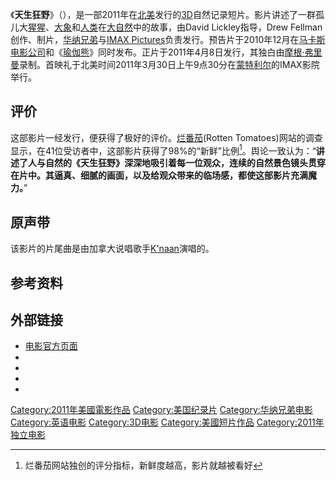 {{noteTA
|T =zh-cn:天生狂野; zh-hk:天生愛自由;
|G1=Show
|G2=Movie
|1 =zh-cn:天生狂野; zh-hk:天生愛自由;
}}
{{Infobox film
| name           = 天生狂野
| original_name     = {{lang|en|''Born to Be Wild''}}
| cn_name        = 天生狂野
| hk_name        = 天生愛自由
| tw_name        = 天生狂野
| image          = Born to be Wild 4.jpg
| caption        = 海报
| director       = David Lickley
| producer       = Drew Fellman
| writer         = Drew Fellman
| starring       = [[Birute_Galdikas|Birute Galdikas]]<br />[[Daphne_Sheldrick|Daphne Sheldrick]] 
| narrator       = [[摩根·弗里曼|摩根·弗里曼]]
| music          = [[Mark_Mothersbaugh|Mark Mothersbaugh]]    
| cinematography = 
| editing        = 
| studio         = [[IMAX_Corporation|IMAX Pictures]]
| distributor    = [[华纳兄弟|Warner Bros. Pictures]]<br>Walker World Pictures
| released       = {{Film date|2011|4|8|美國(有限地區)|2013|03|28|香港}}
| runtime        = 40 分钟
| country        = {{美國電影產地}}
| language       = 英语
| budget         = 
| gross          = 29,352,325美元<ref>{{cite web |url=http://www.boxofficemojo.com/movies/?id=borntobewildimax.htm |title=Born to be Wild (2011) |publisher=[[Box_Office_Mojo|Box Office Mojo]] |date=2013-04-28 |accessdate=2013-05-03 |archive-date=2013-04-24 |archive-url=https://web.archive.org/web/20130424130447/http://boxofficemojo.com/movies/?id=borntobewildimax.htm |dead-url=no }}</ref>
}}

《'''天生狂野'''》（{{lang-en|''Born to Be Wild''}}），是一部2011年在[[北美|北美]]发行的[[3D|3D]]自然记录短片。影片讲述了一群孤儿大[[猩猩|猩猩]]、[[大象|大象]]和[[人类|人类]]在[[大自然|大自然]]中的故事，由David Lickley指导，Drew Fellman创作、制片，[[华纳兄弟|华纳兄弟]]与[[IMAX_Pictures|IMAX Pictures]]负责发行。预告片于2010年12月在[[马卡斯电影公司|马卡斯电影公司]]和《[[瑜伽熊|瑜伽熊]]》同时发布。正片于2011年4月8日发行，其独白由[[摩根·弗里曼|摩根·弗里曼]]录制。首映礼于北美时间2011年3月30日上午9点30分在[[蒙特利尔|蒙特利尔]]的IMAX影院举行。

==评价==

这部影片一经发行，便获得了极好的评价。[[烂番茄|烂番茄]](Rotten Tomatoes)网站的调查显示，在41位受访者中，这部影片获得了98%的“新鲜”比例<ref>烂番茄网站独创的评分指标，新鲜度越高，影片就越被看好</ref>。舆论一致认为：“'''讲述了人与自然的《天生狂野》深深地吸引着每一位观众，连续的自然景色镜头贯穿在片中。其逼真、细腻的画面，以及给观众带来的临场感，都使这部影片充满魔力。'''”

== 原声带==
该影片的片尾曲是由加拿大说唱歌手[[K'naan|K'naan]]演唱的。

==参考资料==
{{Reflist}}

==外部链接==
*[http://www.imax.com/borntobewild 电影官方页面]{{Wayback|url=http://www.imax.com/borntobewild |date=20120119084830 }}
* {{Allmovie title|530276}}
* {{mojo title|borntobewildimax}}
* {{IMDb title|1680059}}
* {{rotten-tomatoes|born_to_be_wild_2011}}

{{DEFAULTSORT:Born to Be Wild 3D}}
[[Category:2011年美國電影作品|Category:2011年美國電影作品]]
[[Category:美国纪录片|Category:美国纪录片]]
[[Category:华纳兄弟电影|Category:华纳兄弟电影]]
[[Category:英语电影|Category:英语电影]]
[[Category:3D电影|Category:3D电影]]
[[Category:美國短片作品|Category:美國短片作品]]
[[Category:2011年独立电影|Category:2011年独立电影]]
